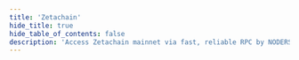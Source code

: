 ```yaml
---
title: 'Zetachain'
hide_title: true
hide_table_of_contents: false
description: 'Access Zetachain mainnet via fast, reliable RPC by NODERS — no limits, Omnichain-ready, and built for scalable Web3'
---
```



<ChainLayout>
  <ChainHero
    name="Zetachain"
    iconUrl="img/zetachain-icon.svg"
    bgColor="#1A563E"
    scope="mainnet"
    chainId="zetachain_7000-1"
    nodeVersion="v29.1.2"
    token="ZETA"
    stakeUrl="https://wallet.keplr.app/?modal=staking&chain=zetachain_7000-1&validator_address=zetavaloper1r66jlz6qvq74apsx4r5696jkrusn5uvvvcgvn9&step_id=3&action_id=stake"
    restakeUrl="https://restake.app/zetachain/zetavaloper1r66jlz6qvq74apsx4r5696jkrusn5uvvvcgvn9/stake"
    websiteUrl="https://www.zetachain.com/"
    githubUrl="https://github.com/zeta-chain"
    xUrl="https://twitter.com/zetablockchain"
    discordUrl="https://discord.gg/zetachain"
  />

  <ProductLinks
    appUrl="https://zetaresources.org"
    appImageUrl="img/products/zetachain-app.png"
    explorerUrl=""
    explorerImageUrl="img/products/zetachain-exp.png"
    faucetUrl=""
  />

  <ToolsGrid
    chainName="zetachain"
    scope="mainnet"
    showInstall={true}
    showUpgrade={true}
    showGenesis={true}
    showCli={true}
    showEndpoints={true}
    showStateSync={true}
    showSnapshot={true}
    showLivePeers={true}
    showSeed={true}
    showAddressBook={true}
    showExplorersList={true}
    showPublicEndpoints={false}
    showUsefulTools={true}
    showUpgradeWatcher={false}
  />

</ChainLayout>
